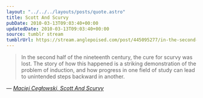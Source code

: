 ```yaml
---
layout: "../../../layouts/posts/quote.astro"
title: Scott And Scurvy
pubDate: 2010-03-13T09:03:40+00:00
updatedDate: 2010-03-13T09:03:40+00:00
source: tumblr stream
tumblrUrl: https://stream.anglepoised.com/post/445095277/in-the-second-half-of-the-nineteenth-century-the
---
```


> In the second half of the nineteenth century, the cure for scurvy was lost. The story of how this happened is a striking demonstration of the problem of induction, and how progress in one field of study can lead to unintended steps backward in another.

— <cite>[Maciej Cegłowski, _Scott And Scurvy_](https://idlewords.com/2010/03/scott_and_scurvy.htm)</cite>
